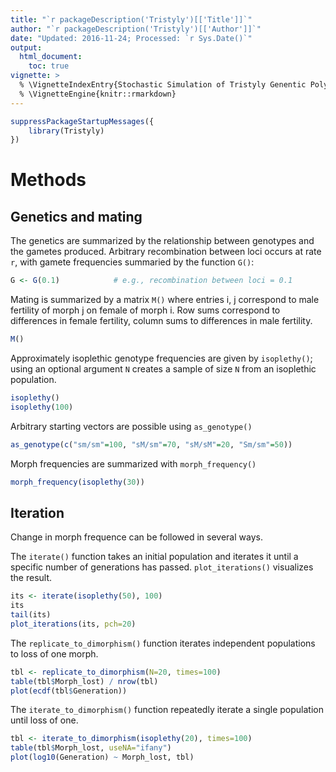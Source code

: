 ```yaml
---
title: "`r packageDescription('Tristyly')[['Title']]`"
author: "`r packageDescription('Tristyly')[['Author']]`"
date: "Updated: 2016-11-24; Processed: `r Sys.Date()`"
output:
  html_document:
    toc: true
vignette: >
  % \VignetteIndexEntry{Stochastic Simulation of Tristyly Genentic Polymorphism}
  % \VignetteEngine{knitr::rmarkdown}
---
```


```r
suppressPackageStartupMessages({
    library(Tristyly)
})
```

# Methods

## Genetics and mating

The genetics are summarized by the relationship between genotypes and
the gametes produced. Arbitrary recombination between loci occurs at
rate `r`, with gamete frequencies summaried by the function `G()`:

```r
G <- G(0.1)            # e.g., recombination between loci = 0.1
```

Mating is summarized by a matrix `M()` where entries i, j correspond
to male fertility of morph j on female of morph i. Row sums correspond
to differences in female fertility, column sums to differences in male
fertility.


```r
M()
```

Approximately isoplethic genotype frequencies are given by
`isoplethy()`; using an optional argument `N` creates a sample of size
`N` from an isoplethic population.

```r
isoplethy()
isoplethy(100)
```

Arbitrary starting vectors are possible using `as_genotype()`

```r
as_genotype(c("sm/sm"=100, "sM/sm"=70, "sM/sM"=20, "Sm/sm"=50))
```
Morph frequencies are summarized with `morph_frequency()`

```r
morph_frequency(isoplethy(30))
```

## Iteration

Change in morph frequence can be followed in several ways.

The `iterate()` function takes an initial population and iterates it
until a specific number of generations has passed. `plot_iterations()`
visualizes the result.

```r
its <- iterate(isoplethy(50), 100)
its
tail(its)
plot_iterations(its, pch=20)
```

The `replicate_to_dimorphism()` function iterates independent
populations to loss of one morph.

```r
tbl <- replicate_to_dimorphism(N=20, times=100)
table(tbl$Morph_lost) / nrow(tbl)
plot(ecdf(tbl$Generation))
```

The `iterate_to_dimorphism()` function repeatedly iterate a single
population until loss of one.

```r
tbl <- iterate_to_dimorphism(isoplethy(20), times=100)
table(tbl$Morph_lost, useNA="ifany")
plot(log10(Generation) ~ Morph_lost, tbl)
```
